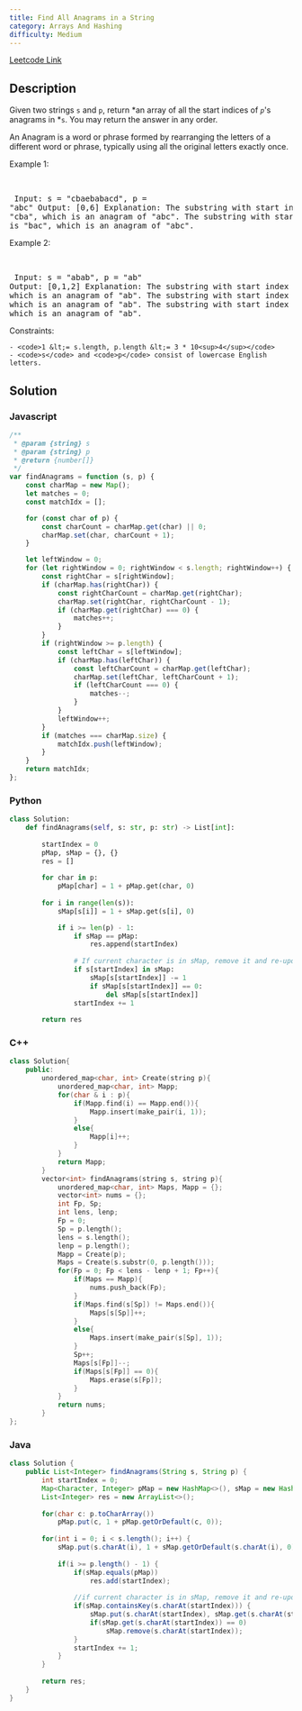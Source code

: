 ```yaml
---
title: Find All Anagrams in a String
category: Arrays And Hashing
difficulty: Medium
---
```


<Callout>

[Leetcode Link](https://leetcode.com/problems/find-all-anagrams-in-a-string)

</Callout>

## Description
Given two strings <code>s</code> and <code>p</code>, return *an array of all the start indices of *<code>p</code>*&#39;s anagrams in *<code>s</code>. You may return the answer in any order.

An Anagram is a word or phrase formed by rearranging the letters of a different word or phrase, typically using all the original letters exactly once.

 
Example 1:

<br /><pre className="overflow-x-auto">
Input: s = &quot;cbaebabacd&quot;, p = &quot;abc&quot;
Output: [0,6]
Explanation:
The substring with start index = 0 is &quot;cba&quot;, which is an anagram of &quot;abc&quot;.
The substring with start index = 6 is &quot;bac&quot;, which is an anagram of &quot;abc&quot;.
</pre>

Example 2:

<br /><pre className="overflow-x-auto">
Input: s = &quot;abab&quot;, p = &quot;ab&quot;
Output: [0,1,2]
Explanation:
The substring with start index = 0 is &quot;ab&quot;, which is an anagram of &quot;ab&quot;.
The substring with start index = 1 is &quot;ba&quot;, which is an anagram of &quot;ab&quot;.
The substring with start index = 2 is &quot;ab&quot;, which is an anagram of &quot;ab&quot;.
</pre>

 
Constraints:


	- <code>1 &lt;= s.length, p.length &lt;= 3 * 10<sup>4</sup></code>
	- <code>s</code> and <code>p</code> consist of lowercase English letters.



## Solution

### Javascript
```javascript
/**
 * @param {string} s
 * @param {string} p
 * @return {number[]}
 */
var findAnagrams = function (s, p) {
    const charMap = new Map();
    let matches = 0;
    const matchIdx = [];

    for (const char of p) {
        const charCount = charMap.get(char) || 0;
        charMap.set(char, charCount + 1);
    }

    let leftWindow = 0;
    for (let rightWindow = 0; rightWindow < s.length; rightWindow++) {
        const rightChar = s[rightWindow];
        if (charMap.has(rightChar)) {
            const rightCharCount = charMap.get(rightChar);
            charMap.set(rightChar, rightCharCount - 1);
            if (charMap.get(rightChar) === 0) {
                matches++;
            }
        }
        if (rightWindow >= p.length) {
            const leftChar = s[leftWindow];
            if (charMap.has(leftChar)) {
                const leftCharCount = charMap.get(leftChar);
                charMap.set(leftChar, leftCharCount + 1);
                if (leftCharCount === 0) {
                    matches--;
                }
            }
            leftWindow++;
        }
        if (matches === charMap.size) {
            matchIdx.push(leftWindow);
        }
    }
    return matchIdx;
};

```
### Python
```python
class Solution:
    def findAnagrams(self, s: str, p: str) -> List[int]:
        
        startIndex = 0
        pMap, sMap = {}, {}
        res = []
        
        for char in p:
            pMap[char] = 1 + pMap.get(char, 0)
        
        for i in range(len(s)):
            sMap[s[i]] = 1 + sMap.get(s[i], 0)

            if i >= len(p) - 1:
                if sMap == pMap:
                    res.append(startIndex)
                
                # If current character is in sMap, remove it and re-update the map.
                if s[startIndex] in sMap:
                    sMap[s[startIndex]] -= 1
                    if sMap[s[startIndex]] == 0:
                        del sMap[s[startIndex]]
                startIndex += 1
        
        return res
```
### C++
```cpp
class Solution{    
    public:    
        unordered_map<char, int> Create(string p){            
            unordered_map<char, int> Mapp;            
            for(char & i : p){                
                if(Mapp.find(i) == Mapp.end()){                    
                    Mapp.insert(make_pair(i, 1));                    
                }
                else{                    
                    Mapp[i]++;                    
                }                
            }            
            return Mapp;            
        }    
        vector<int> findAnagrams(string s, string p){            
            unordered_map<char, int> Maps, Mapp = {};            
            vector<int> nums = {};            
            int Fp, Sp;            
            int lens, lenp;            
            Fp = 0;            
            Sp = p.length();            
            lens = s.length();            
            lenp = p.length();            
            Mapp = Create(p);            
            Maps = Create(s.substr(0, p.length()));            
            for(Fp = 0; Fp < lens - lenp + 1; Fp++){   
                if(Maps == Mapp){                    
                    nums.push_back(Fp);                    
                }                
                if(Maps.find(s[Sp]) != Maps.end()){                    
                    Maps[s[Sp]]++;                
                }
                else{                    
                    Maps.insert(make_pair(s[Sp], 1));                                            
                }                                            
                Sp++;                
                Maps[s[Fp]]--;                
                if(Maps[s[Fp]] == 0){                    
                    Maps.erase(s[Fp]);                    
                }                    
            }            
            return nums;
        }    
};

```
### Java
```java
class Solution {
    public List<Integer> findAnagrams(String s, String p) {
        int startIndex = 0;
        Map<Character, Integer> pMap = new HashMap<>(), sMap = new HashMap<>();
        List<Integer> res = new ArrayList<>();
        
        for(char c: p.toCharArray())
            pMap.put(c, 1 + pMap.getOrDefault(c, 0));
        
        for(int i = 0; i < s.length(); i++) {
            sMap.put(s.charAt(i), 1 + sMap.getOrDefault(s.charAt(i), 0));
            
            if(i >= p.length() - 1) {
                if(sMap.equals(pMap))
                    res.add(startIndex);
                
                //if current character is in sMap, remove it and re-update the map.
                if(sMap.containsKey(s.charAt(startIndex))) {
                    sMap.put(s.charAt(startIndex), sMap.get(s.charAt(startIndex)) - 1);
                    if(sMap.get(s.charAt(startIndex)) == 0)
                        sMap.remove(s.charAt(startIndex));
                }
                startIndex += 1;
            }
        }
        
        return res;
    }
}

```


